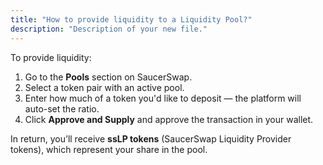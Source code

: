 ```yaml
---
title: "How to provide liquidity to a Liquidity Pool?"
description: "Description of your new file."
---
```


To provide liquidity:

1. Go to the **Pools** section on SaucerSwap.
2. Select a token pair with an active pool.
3. Enter how much of a token you'd like to deposit — the platform will auto-set the ratio. 
4. Click **Approve and Supply** and approve the transaction in your wallet.

In return, you’ll receive **ssLP tokens** (SaucerSwap Liquidity Provider tokens), which represent your share in the pool.